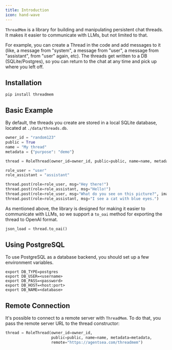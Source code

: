 ```yaml
---
title: Introduction
icon: hand-wave
---
```


`ThreadMem` is a library for building and manipulating persistent chat threads. It makes it easier to communicate with LLMs, but not limited to that.

For example, you can create a Thread in the code and add messages to it (like, a message from "system", a message from "user",  a message from "assistant", from "user" again, etc). The threads get written to a DB (SQLite/Postgres), so you can return to the chat at any time and pick up where you left off.

## Installation

```
pip install threadmem
```

## Basic Example

By default, the threads you create are stored in a local SQLite database, located at `./data/threads.db`.

```python
owner_id = "random123"
public = True
name = "My thread"
metadata = {"purpose": "demo"}

thread = RoleThread(owner_id=owner_id, public=public, name=name, metadata=metadata)

role_user = "user"
role_assistant = "assistant"

thread.post(role=role_user, msg="Hey there!")
thread.post(role=role_assistant, msg="Hello!")
thread.post(role=role_user, msg="What do you see on this picture?", images=["https://upload.wikimedia.org/wikipedia/commons/c/c7/Tabby_cat_with_blue_eyes-3336579.jpg"])
thread.post(role=role_assistant, msg="I see a cat with blue eyes.")
```

As mentioned above, the library is designed for making it easier to communicate with LLMs, so we support a `to_oai` method for exporting the thread to OpenAI format.

```python
json_load = thread.to_oai()
```

## Using PostgreSQL

To use PostgreSQL as a database backend, you should set up a few environment variables.

```
export DB_TYPE=postgres
export DB_USER=<username>
export DB_PASS=<password>
export DB_HOST=<host:port>
export DB_NAME=<database>
```

## Remote Connection

It's possible to connect to a remote server with `ThreadMem`. To do that, you pass the remote server URL to the thread constructor:

```python
thread = RoleThread(owner_id=owner_id, 
                    public=public, name=name, metadata=metadata, 
                    remote="https://agentsea.com/threadmem")
```


